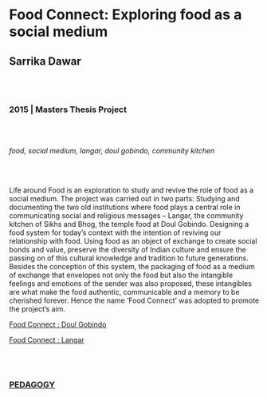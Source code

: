 # Food Connect: Exploring food as a social medium
## Sarrika Dawar

<br/><br/>

### 2015 | Masters Thesis Project

<br/><br/>

*food, social medium, langar, doul gobindo, community kitchen*

<br/><br/>

Life around Food is an exploration to study and revive the role of food as a social medium. The project was carried out in two parts:
Studying and documenting the two old institutions where food plays a central role in communicating social and religious messages – Langar, the community kitchen of Sikhs and Bhog, the temple food at Doul Gobindo.
Designing a food system for today’s context with the intention of reviving our relationship with food.  Using food as an object of exchange to create social bonds and value, preserve the diversity of Indian culture and ensure the passing on of this cultural knowledge and tradition to future generations.
Besides the conception of this system, the packaging of food as a medium of exchange that envelopes not only the food but also the intangible feelings and emotions of the sender was also proposed, these intangibles are what make the food authentic, communicable and a memory to be cherished forever. 
Hence the name ‘Food Connect’ was adopted to promote the project’s aim.

[Food Connect : Doul Gobindo](https://vimeo.com/95942706)

[Food Connect : Langar](https://vimeo.com/95948318)

<br/><br/>

### [PEDAGOGY](/research-groups/pedagogy)
